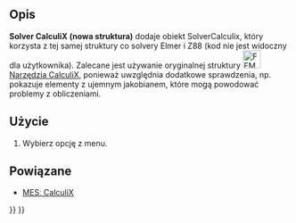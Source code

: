 <languages/>

{{VeryImportantMessage|Przestarzałe ''({{VersionPlus/pl|1.0}})''.}}

{{Docnav
|
|
|[[FEM_Workbench/pl|środowisko pracy MES]]
|
|
|IconC=Workbench_FEM.svg
}}

{{GuiCommand/pl
|Name=FEM SolverCalculiX
|Name/pl=MES: Solver CalculiX
|MenuLocation=Rozwiąż→ Solver CalculiX (nowa struktura)
|Workbenches=[[FEM_Workbench/pl|MES]]
|Shortcut={{KEY|S}} {{KEY|C}}
}}

<span id="Description"></span>
==Opis==

'''Solver CalculiX (nowa struktura)''' dodaje obiekt SolverCalculix, który korzysta z tej samej struktury co solvery Elmer i Z88 (kod nie jest widoczny dla użytkownika). Zalecane jest używanie oryginalnej struktury [[Image:FEM_SolverCalculixCxxtools.svg|32px]] [[FEM_SolverCalculixCxxtools/pl|Narzędzia CalculiX]], ponieważ uwzględnia dodatkowe sprawdzenia, np. pokazuje elementy z ujemnym jakobianem, które mogą powodować problemy z obliczeniami.

<span id="Usage"></span>
==Użycie==

# Wybierz opcję {{MenuCommand|Solve → [[Image:FEM_SolverCalculiX.svg|16px]] Solver CalculiX (nowa struktura)}} z menu.

<span id="Related"></span>
==Powiązane==

* [[FEM_CalculiX/pl|MESː CalculiX]]


{{Docnav/pl
|
|
|[[FEM_Workbench/pl|środowisko pracy MES]]
|
|
|IconC=Workbench_FEM.svg
}}

{{FEM Tools navi{{#translation:}}}}
{{Userdocnavi{{#translation:}}}}